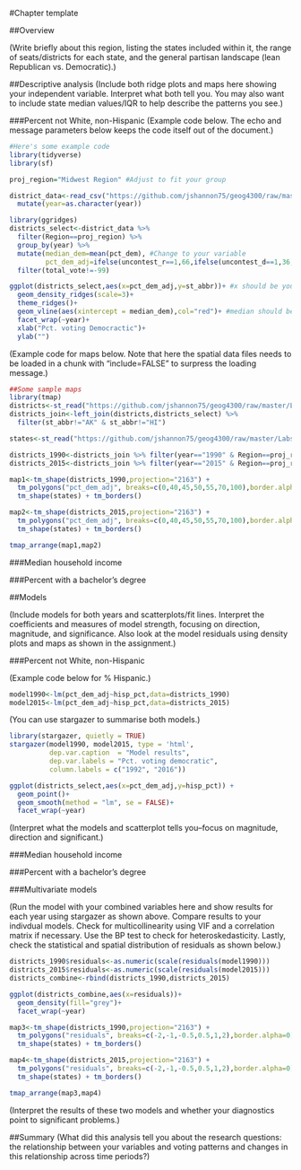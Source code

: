 #Chapter template

##Overview

(Write briefly about this region, listing the states included within it, the range of seats/districts for each state, and the general partisan landscape (lean Republican vs. Democratic).)

##Descriptive analysis
(Include both ridge plots and maps here showing your independent variable. Interpret what both tell you. You may also want to include state median values/IQR to help describe the patterns you see.)

###Percent not White, non-Hispanic
(Example code below. The echo and message parameters below keeps the code itself out of the document.)
```r
#Here's some example code
library(tidyverse)
library(sf)

proj_region="Midwest Region" #Adjust to fit your group

district_data<-read_csv("https://github.com/jshannon75/geog4300/raw/master/Labs/Final_assignment/districts_data_all.csv") %>%
  mutate(year=as.character(year))

library(ggridges)
districts_select<-district_data %>%
  filter(Region==proj_region) %>%
  group_by(year) %>%
  mutate(median_dem=mean(pct_dem), #Change to your variable
         pct_dem_adj=ifelse(uncontest_r==1,66,ifelse(uncontest_d==1,36,pct_dem))) %>%
  filter(total_vote!=-99)

ggplot(districts_select,aes(x=pct_dem_adj,y=st_abbr))+ #x should be your variable
  geom_density_ridges(scale=3)+
  theme_ridges()+
  geom_vline(aes(xintercept = median_dem),col="red")+ #median should be your variable
  facet_wrap(~year)+
  xlab("Pct. voting Democractic")+
  ylab("")

```

(Example code for maps below. Note that here the spatial data files needs to be loaded in a chunk with "include=FALSE" to surpress the loading message.)

```r
##Some sample maps
library(tmap)
districts<-st_read("https://github.com/jshannon75/geog4300/raw/master/Labs/Final_assignment/districts_all.geojson",stringsAsFactors=FALSE) 
districts_join<-left_join(districts,districts_select) %>%
  filter(st_abbr!="AK" & st_abbr!="HI")

states<-st_read("https://github.com/jshannon75/geog4300/raw/master/Labs/Final_assignment/USstates_48.geojson") %>% filter(Region==proj_region)
```

```r
districts_1990<-districts_join %>% filter(year=="1990" & Region==proj_region)
districts_2015<-districts_join %>% filter(year=="2015" & Region==proj_region)

map1<-tm_shape(districts_1990,projection="2163") +
  tm_polygons("pct_dem_adj", breaks=c(0,40,45,50,55,70,100),border.alpha=0)+
  tm_shape(states) + tm_borders()

map2<-tm_shape(districts_2015,projection="2163") +
  tm_polygons("pct_dem_adj", breaks=c(0,40,45,50,55,70,100),border.alpha=0)+
  tm_shape(states) + tm_borders()

tmap_arrange(map1,map2)
```

###Median household income

###Percent with a bachelor's degree


##Models

(Include models for both years and scatterplots/fit lines. Interpret the coefficients and measures of model strength, focusing on direction, magnitude, and significance. Also look at the model residuals using density plots and maps as shown in the assignment.)

###Percent not White, non-Hispanic

(Example code below for % Hispanic.)
```r
model1990<-lm(pct_dem_adj~hisp_pct,data=districts_1990)
model2015<-lm(pct_dem_adj~hisp_pct,data=districts_2015)
```

(You can use stargazer to summarise both models.)
```r
library(stargazer, quietly = TRUE)
stargazer(model1990, model2015, type = 'html',
          dep.var.caption  = "Model results",
          dep.var.labels = "Pct. voting democratic",
          column.labels = c("1992", "2016"))
```

```r
ggplot(districts_select,aes(x=pct_dem_adj,y=hisp_pct)) + 
  geom_point()+
  geom_smooth(method = "lm", se = FALSE)+
  facet_wrap(~year)
```

(Interpret what the models and scatterplot tells you--focus on magnitude, direction and significant.)

###Median household income

###Percent with a bachelor's degree

###Multivariate models

(Run the model with your combined variables here and show results for each year using stargazer as shown above. Compare results to your indivdual models. Check for multicollinearity using VIF and a correlation matrix if necessary. Use the BP test to check for heteroskedasticity. Lastly, check the statistical and spatial distribution of residuals as shown below.)

```r
districts_1990$residuals<-as.numeric(scale(residuals(model1990)))
districts_2015$residuals<-as.numeric(scale(residuals(model2015)))
districts_combine<-rbind(districts_1990,districts_2015)

ggplot(districts_combine,aes(x=residuals))+
  geom_density(fill="grey")+
  facet_wrap(~year)

map3<-tm_shape(districts_1990,projection="2163") +
  tm_polygons("residuals", breaks=c(-2,-1,-0.5,0.5,1,2),border.alpha=0)+
  tm_shape(states) + tm_borders()

map4<-tm_shape(districts_2015,projection="2163") +
  tm_polygons("residuals", breaks=c(-2,-1,-0.5,0.5,1,2),border.alpha=0)+
  tm_shape(states) + tm_borders()

tmap_arrange(map3,map4)
```

(Interpret the results of these two models and whether your diagnostics point to significant problems.)

##Summary
(What did this analysis tell you about the research questions: the relationship between your variables and voting patterns and changes in this relationship across time periods?)